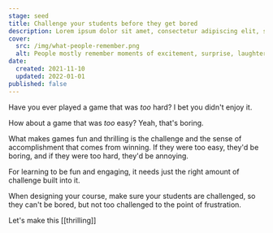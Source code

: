 ```yaml
---
stage: seed
title: Challenge your students before they get bored
description: Lorem ipsum dolor sit amet, consectetur adipiscing elit, sed do eiusmod tempor incididunt ut labore et dolore magna aliqua. Ut enim ad minim veniam.
cover:
  src: /img/what-people-remember.png
  alt: People mostly remember moments of excitement, surprise, laughter, and the ending of an experience
date:
  created: 2021-11-10
  updated: 2022-01-01
published: false
---
```


Have you ever played a game that was _too_ hard? I bet you didn't enjoy it.

How about a game that was _too_ easy? Yeah, that's boring.

What makes games fun and thrilling is the challenge and the sense of accomplishment that comes from winning. If they were too easy, they'd be boring, and if they were too hard, they'd be annoying.

For learning to be fun and engaging, it needs just the right amount of challenge built into it.

When designing your course, make sure your students are challenged, so they can't be bored, but not too challenged to the point of frustration.

Let's make this [[thrilling]]
